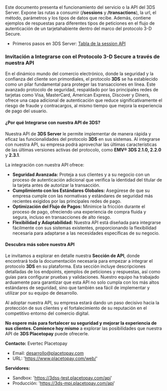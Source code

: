 <MissingTranslationBanner />

Este documento presenta el funcionamiento del servicio o la API del 3DS Server. Expone las rutas a consumir (**/sessions** y **/transactions**), la url, el método, parámetros y los tipos de datos que recibe. Además, contiene ejemplos de respuestas para diferentes tipos de peticiones en el flujo de autenticación de un tarjetahabiente dentro del marco del protocolo 3-D Secure.

- Primeros pasos en 3DS Server: [Tabla de la session API](/en/three-d-s-server/api/sessions/rules)

### Invitación a Integrarse con el Protocolo 3-D Secure a través de nuestra API

En el dinámico mundo del comercio electrónico, donde la seguridad y la confianza del cliente son primordiales, el protocolo **3DS** se ha establecido como un pilar fundamental para proteger las transacciones en línea. Este avanzado protocolo de seguridad, respaldado por las principales redes de tarjetas como Visa, MasterCard, American Express, Discover y Diners, ofrece una capa adicional de autenticación que reduce significativamente el riesgo de fraude y contracargos, al mismo tiempo que mejora la experiencia de pago del usuario.

#### ¿Por qué Integrarse con nuestra API de 3DS?

Nuestra API de **3DS Server** le permite implementar de manera rápida y eficaz las funcionalidades del protocolo **3DS** en sus sistemas. Al integrarse con nuestra API, su empresa podrá aprovechar las últimas características de las últimas versiones activas del protocolo, como **EMV® 3DS 2.1.0, 2.2.0** y **2.3.1**.

La integración con nuestra API ofrece:

- **Seguridad Avanzada:** Proteja a sus clientes y a su negocio con un proceso de autenticación adicional que verifica la identidad del titular de la tarjeta antes de autorizar la transacción.
- **Cumplimiento con los Estándares Globales:** Asegúrese de que su empresa cumple con las normativas y estándares de seguridad más recientes exigidos por las principales redes de pago.
- **Optimización del Flujo de Pagos:** Minimice la fricción durante el proceso de pago, ofreciendo una experiencia de compra fluida y segura, incluso en transacciones de alto riesgo.
- **Flexibilidad y Adaptabilidad:** Nuestra API está diseñada para integrarse fácilmente con sus sistemas existentes, proporcionando la flexibilidad necesaria para adaptarse a las necesidades específicas de su negocio.

#### Descubra más sobre nuestra API

Le invitamos a explorar en detalle nuestra **Sección de API**, donde encontrará toda la documentación necesaria para empezar a integrar el protocolo **3DS** en su plataforma. Esta sección incluye descripciones detalladas de los endpoints, ejemplos de peticiones y respuestas, así como guías para configurar pruebas y validaciones. Nuestro equipo ha trabajado arduamente para garantizar que esta API no solo cumpla con los más altos estándares de seguridad, sino que también sea fácil de implementar y utilizar por su equipo de desarrollo.

Al adoptar nuestra API, su empresa estará dando un paso decisivo hacia la protección de sus clientes y el fortalecimiento de su reputación en el competitivo entorno del comercio digital.

**No espere más para fortalecer su seguridad y mejorar la experiencia de sus clientes. Comience hoy mismo** a explorar las posibilidades que nuestra API de **3DS Placetopay** puede ofrecerle.


**Contacto:**
Evertec Placetopay
 - Email: desarrollo@placetopay.com
 - URL: 'https://www.placetopay.com/web/'

**Servidores:**
  - Sandbox: 'https://3dss-test.placetopay.com/api'
  - Producción: 'https://3ds-mpi.placetopay.com/api'